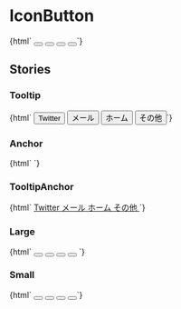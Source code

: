 
<Meta title="Buttons/IconButton" />

# IconButton

<Canvas>
  <Story name="Default">
    {html` <button type="button" class="jumpu-icon-button" aria-label="Twitter">
        <i class="fab fa-twitter"></i>
      </button>
      <button type="button" class="jumpu-icon-button" aria-label="Email">
        <i class="fas fa-envelope"></i>
      </button>
      <button type="button" class="jumpu-icon-button" aria-label="ホーム">
        <i class="fas fa-home"></i>
      </button>
      <button type="button" class="jumpu-icon-button" aria-label="その他">
        <i class="fas fa-ellipsis-h"></i>
      </button>`}
  </Story>
</Canvas>

## Stories

### Tooltip

<Canvas>
  <Story name="Tooltip">
    {html` <button
        type="button"
        class="jumpu-icon-button"
        aria-describedby="tooltip-Twitter"
      >
        <i class="fab fa-twitter"></i>
        <span id="tooltip-Twitter" role="tooltip">Twitter</span>
      </button>
      <button
        type="button"
        class="jumpu-icon-button"
        aria-describedby="tooltip-envelope"
      >
        <i class="fas fa-envelope"></i>
        <span id="tooltip-envelope" role="tooltip">メール</span>
      </button>
      <button
        type="button"
        class="jumpu-icon-button"
        aria-describedby="tooltip-home"
      >
        <i class="fas fa-home"></i>
        <span id="tooltip-home" role="tooltip">ホーム</span>
      </button>
      <button
        type="button"
        class="jumpu-icon-button"
        aria-describedby="tooltip-etc"
      >
        <i class="fas fa-ellipsis-h"></i>
        <span id="tooltip-etc" role="tooltip">その他</span>
      </button>`}
  </Story>
</Canvas>

### Anchor

<Canvas>
  <Story name="Anchor">
    {html`
      <a href="#" class="jumpu-icon-button" aria-label="Twitter">
        <i class="fab fa-twitter"></i>
      </a>
      <a href="#" class="jumpu-icon-button" aria-label="Email">
        <i class="fas fa-envelope"></i>
      </a>
      <a href="#" class="jumpu-icon-button" aria-label="ホーム">
        <i class="fas fa-home"></i>
      </a>
      <a href="#" class="jumpu-icon-button" aria-label="その他">
        <i class="fas fa-ellipsis-h"></i>
      </a>
    `}
  </Story>
</Canvas>

### TooltipAnchor

<Canvas>
  <Story name="TooltipAnchor">
    {html`
      <a
        href="#"
        class="jumpu-icon-button"
        aria-describedby="tooltip-anchor-Twitter"
      >
        <i class="fab fa-twitter"></i>
        <span id="tooltip-anchor-Twitter" role="tooltip">Twitter</span>
      </a>
      <a href="#" class="jumpu-icon-button" aria-describedby="tooltip-envelope">
        <i class="fas fa-envelope"></i>
        <span id="tooltip-anchor-envelope" role="tooltip">メール</span>
      </a>
      <a href="#" class="jumpu-icon-button" aria-describedby="tooltip-home">
        <i class="fas fa-home"></i>
        <span id="tooltip-anchor-home" role="tooltip">ホーム</span>
      </a>
      <a href="#" class="jumpu-icon-button" aria-describedby="tooltip-etc">
        <i class="fas fa-ellipsis-h"></i>
        <span id="tooltip-anchor-etc" role="tooltip">その他</span>
      </a>
    `}
  </Story>
</Canvas>

### Large

<Canvas>
  <Story name="Large">
    {html`
      <button
        type="button"
        class="jumpu-icon-button text-lg w-12 h-12"
        aria-label="Twitter"
      >
        <i class="fab fa-twitter"></i>
      </button>
      <button
        type="button"
        class="jumpu-icon-button text-lg w-12 h-12"
        aria-label="Email"
      >
        <i class="fas fa-envelope"></i>
      </button>
      <button
        type="button"
        class="jumpu-icon-button text-lg w-12 h-12"
        aria-label="ホーム"
      >
        <i class="fas fa-home"></i>
      </button>
      <button
        type="button"
        class="jumpu-icon-button text-lg w-12 h-12"
        aria-label="その他"
      >
        <i class="fas fa-ellipsis-h"></i>
      </button>
    `}
  </Story>
</Canvas>

### Small

<Canvas>
  <Story name="Small">
    {html` <button
        type="button"
        class="jumpu-icon-button text-xs w-6 h-6"
        aria-label="Twitter"
      >
        <i class="fab fa-twitter"></i>
      </button>
      <button
        type="button"
        class="jumpu-icon-button text-xs w-6 h-6"
        aria-label="Email"
      >
        <i class="fas fa-envelope"></i>
      </button>
      <button
        type="button"
        class="jumpu-icon-button text-xs w-6 h-6"
        aria-label="ホーム"
      >
        <i class="fas fa-home"></i>
      </button>
      <button
        type="button"
        class="jumpu-icon-button text-xs w-6 h-6"
        aria-label="その他"
      >
        <i class="fas fa-ellipsis-h"></i>
      </button>`}
  </Story>
</Canvas>

